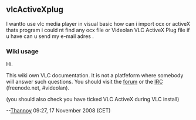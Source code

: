 == vlcActiveXplug  ==

I wantto use vlc media player in visual basic how can i import ocx or activeX thats program i could nt find any ocx file or Videolan VLC ActiveX Plug file if u have can u send my  e-mail adres .

=== Wiki usage ===

Hi.

This wiki own VLC documentation. It is not a platfeform where somebody will answer such questions.
You should visit the [http://forum.videolan.org forum] or the [irc://freenode.net#videolan IRC] (freenode.net, #videolan).

(you should also check you have ticked VLC ActiveX during VLC install)

--[[User:Thannoy|Thannoy]] 09:27, 17 November 2008 (CET)
